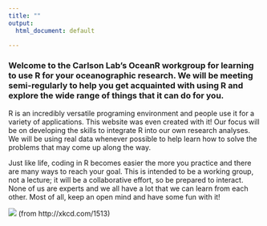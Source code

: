 ```yaml
---
title: ""
output: 
  html_document: default

---
```


### Welcome to the Carlson Lab's OceanR workgroup for learning to use R for your oceanographic research. We will be meeting semi-regularly to help you get acquainted with using R and explore the wide range of things that it can do for you.

R is an incredibly versatile programing environment and people use it for a variety of applications. This website was even created with it! Our focus will be on developing the skills to integrate R into our own research analyses. We will be using real data whenever possible to help learn how to solve the problems that may come up along the way.   

Just like life, coding in R becomes easier the more you practice and there are many ways to reach your goal. This is intended to be a working group, not a lecture; it will be a collaborative effort, so be prepared to interact. None of us are experts and we all have a lot that we can learn from each other. Most of all, keep an open mind and have some fun with it!  

![](code_quality_2x_xkcd_1513.png)
(from http://xkcd.com/1513)




